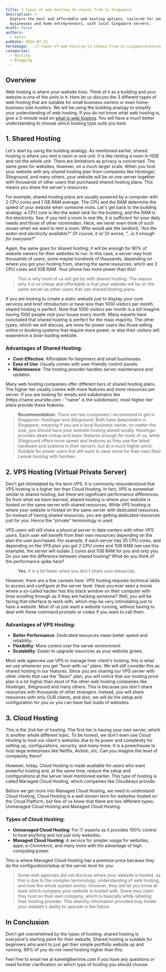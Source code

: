 ```yaml
---
title: 3 types of web hosting to choose from in Singapore
description: >-
  Explore the best and affordable web hosting options, tailored for small
  businesses and home entrepreneurs, with local Singapore servers.
draft: false
authors:
  - kevin
pubDate: 2024-07-23
heroImage: ../3-types-of-web-hosting-to-choose-from-in-singapore/heroImage.jpg
categories:
  - Hosting
  - Blogging
---
```

## Overview

Web hosting is where your website lives. Think of it as a building and your website is one of the *units* in it. Here let us discuss the 3 different types of web hosting that are suitable for small business owners or even home-business side hustlers. We will be using the building analogy to simplify your understanding of web hosting. If you do not know what web hosting is, give a 3-minute read on [what is web hosting](https://bloggerspassion.com/what-is-web-hosting/). You will have a much better understanding to choose which hosting type suits you best.

## 1. Shared Hosting

Let's start by using the building analogy. As mentioned earlier, shared hosting is where you rent *a room* in one unit. It is like renting a room in HDB and not the whole unit. There are limitations as privacy is concerned. The same goes for websites, however, on a much larger scale. When you host your website with any shared hosting plan from companies like *Hostinger, Siteground,* and many others, your website will be on *one* server together with thousands of other users that purchased shared hosting plans. This means you share the server's resources.

For example, shared hosting plans are usually powered by a computer with 2 CPU cores and 1 GB RAM average. The CPU and the RAM determine the speed of your website when someone visits. Let's get back to the building analogy: a CPU core is like the water tank for the building, and the RAM is the electricity. See, if you rent a room in real life, it is sufficient for your daily needs and those of other *roommates*. Heck, we never even think of such issues when we want to rent a room. Who would ask the landlord, *"Are the water and electricity available?"* Of course, it is! Or worse, *"...is it enough for everyone?"*

Again, the same goes for shared hosting; it will be enough for 90% of website owners for their websites to run. In this case, a server may host thousands of users, some maybe hundreds of thousands, depending on where you got your hosting from, sharing the same resources, which are 2 CPU cores and 1GB RAM. Your phone has more power than this!

> This is why most of us will get by with shared hosting. The reason why it is so cheap and affordable is that your website will be on the same server as other users that use shared hosting plans.

If you are looking to create a static website just to display your core services and brief introduction or have less than 1000 visitors per month, shared hosting is perfect. Note that 1000 visitors per month is a lot! Imagine having 1000 people visit your house every month. Many experts have concluded that shared hosting is perfect for the mass majority. The other types, which we will discuss, are more for power users like those selling online or booking systems that require more power, or else their visitors will experience a slow-loading website.

### Advantages of Shared Hosting:

* **Cost-Effective**: Affordable for beginners and small businesses.
* **Ease of Use**: Usually comes with user-friendly control panels.
* **Maintenance**: The hosting provider handles server maintenance and updates.

Many web hosting companies offer different tiers of shared hosting plans. The higher tier usually comes with more features and more resources per server. If you are looking for emails and subdomains like (https\://name.yoursite.com - "name" is the subdomain), most higher-tier plans provide these features.

> **Recommendation**: There are two companies I recommend to get in Singapore: *Hostinger* and *Siteground*. Both have datacenters in Singapore, meaning if you are a local business owner, no matter the size, you should have your website hosting stored locally. *Hostinger* provides dead-cheap and basic features enough for most of us, while *Siteground* offers more speed and features as they use the latest hardware and systems in their servers, but at a much higher price. Suitable for power users but still want to save some for their next *Nasi Lemak hunting* with families.

## 2. VPS Hosting (Virtual Private Server)

Don't get intimidated by the term VPS. It is commonly misunderstood that VPS hosting is a higher tier than Cloud Hosting. In fact, VPS is somewhat similar to shared hosting, but there are significant performance differences. So from what we have learned, shared hosting is where your website is hosted on the same server with shared resources. While VPS hosting is where your website is hosted on the same server with dedicated resources. So instead of having shared resources, you are getting dedicated resources just for you. Hence the "private" terminology is used.

VPS users will still share a physical server in data centers with other VPS users. Each user will benefit from their own resources depending on the plan the user purchased. For example, if each server has 35 CPU cores, and depending on the VPS plan you got 2 CPU cores and 1GB RAM (we use this example), the server will isolate 2 cores and 1GB RAM for you and only you. Do you see the difference between shared hosting? What do you think of the performance spike here?

> **Yes**, it is a lot faster since you don't share your resources.

However, there are a few caveats here. VPS hosting requires technical skills to access and configure at the server level. Have you ever seen a movie where a so-called hacker has this black window on their computer with lines scrolling through as if they are hacking someone? Well, you will be facing that interface to work with, which may be very intimidating just to have a website. Most of us just want a website running, without having to deal with these command prompts or codes if you want to call them.

### Advantages of VPS Hosting:

* **Better Performance**: Dedicated resources mean better speed and reliability.
* **Flexibility**: More control over the server environment.
* **Scalability**: Easier to upgrade resources as your website grows.

Most web agencies use VPS to manage their client's hosting; this is what we use whenever you get "host-with-us" plans. We will still consider this as shared hosting in our features. Since you are sharing our VPS server with other clients that use the "Basic" plan, you will notice that our hosting price plan is a lot higher than most of the other web hosting companies like *Hostinger,* *Siteground* and many others. This is because you don't share resources with thousands of other strangers. Instead, you will share resources with only OUR clients, and also, we will do the setup and configuration for you so you can have fast loads of websites.

## 3. Cloud Hosting

This is the 2nd tier of hosting. The first tier is having your own server, which is another whole different topic. To be honest, we don't even use Cloud Hosting to host our client's websites due to its power and complexity for setting up, configurations, security, and many more. It is a powerhouse to host large enterprises like Netflix, Airbnb, etc. Can you imagine the level of complexity there?

However, today, Cloud Hosting is made available for users who want powerful hosting and, at the same time, reduce the setup and configurations at the server level mentioned earlier. This type of hosting is called Managed Cloud Hosting, which companies like Cloudways provide.

Before we get more into Managed Cloud Hosting, we need to understand Cloud Hosting. Cloud Hosting is a well-known term for websites hosted on the Cloud Platform, but few of us know that there are two different types: Unmanaged Cloud Hosting and Managed Cloud Hosting.

### Types of Cloud Hosting:

* **Unmanaged Cloud Hosting**: For IT experts as it provides 100% control to host anything and not just only websites.
* **Managed Cloud Hosting**: A service for simpler usage for websites, apps, e-Commerce, and many more with the advantage of high computing power.

This is where Managed Cloud Hosting has a premium price because they do the configuration/setup at the server level for you.

> Some web agencies did not disclose where your website is hosted, as this is due to the complex terminology, understanding of web hosting, and how the whole system works. However, they will let you know at least which company your website is hosted with. Some may claim they host on their own company, which is basically white-labeling their hosting provider. This sketchy information provided may hinder your website's ability to upscale in the future.

## In Conclusion

Don't get overwhelmed by the types of hosting; shared hosting is everyone's starting point for their website. Shared hosting is suitable for beginners who want to just get their simple portfolio website up and running. 99% of you do not need hosting higher than this.

Feel free to email me at kamel\@berlime.com if you have any questions or need further clarification on which type of hosting you should choose.
